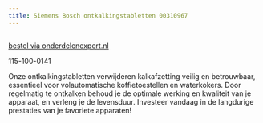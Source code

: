 ```yaml
---
title: Siemens Bosch ontkalkingstabletten 00310967
---
```



<Image src={imageProduct} width={imageProduct.width} alt="" />

[bestel via onderdelenexpert.nl](https://www.onderdelenexpert.nl/siemens-bosch-ontkalkingstabletten-6-koffie-00311864)

115-100-0141

Onze ontkalkingstabletten verwijderen kalkafzetting veilig en betrouwbaar, essentieel voor volautomatische koffietoestellen en waterkokers. Door regelmatig te ontkalken behoud je de optimale werking en kwaliteit van je apparaat, en verleng je de levensduur. Investeer vandaag in de langdurige prestaties van je favoriete apparaten!
